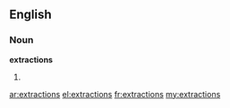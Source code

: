 ==English==

===Noun===
'''extractions'''

# {{plural of|[[extraction]]}}

[[ar:extractions]]
[[el:extractions]]
[[fr:extractions]]
[[my:extractions]]
